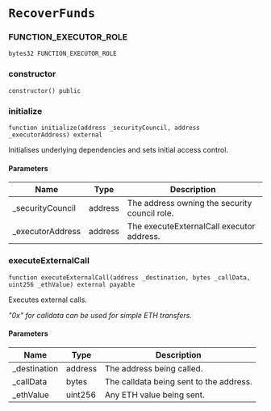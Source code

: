 # `RecoverFunds`

### FUNCTION_EXECUTOR_ROLE

```solidity
bytes32 FUNCTION_EXECUTOR_ROLE
```

### constructor

```solidity
constructor() public
```

### initialize

```solidity
function initialize(address _securityCouncil, address _executorAddress) external
```

Initialises underlying dependencies and sets initial access control.

#### Parameters

| Name | Type | Description |
| ---- | ---- | ----------- |
| _securityCouncil | address | The address owning the security council role. |
| _executorAddress | address | The executeExternalCall executor address. |

### executeExternalCall

```solidity
function executeExternalCall(address _destination, bytes _callData, uint256 _ethValue) external payable
```

Executes external calls.

_"0x" for calldata can be used for simple ETH transfers._

#### Parameters

| Name | Type | Description |
| ---- | ---- | ----------- |
| _destination | address | The address being called. |
| _callData | bytes | The calldata being sent to the address. |
| _ethValue | uint256 | Any ETH value being sent. |

